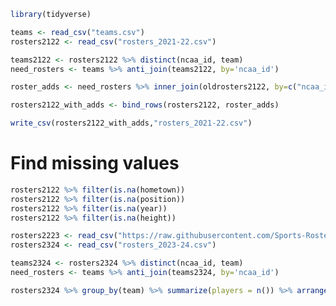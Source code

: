 ```r
library(tidyverse)
```

```r
teams <- read_csv("teams.csv")
rosters2122 <- read_csv("rosters_2021-22.csv")
```

```r
teams2122 <- rosters2122 %>% distinct(ncaa_id, team)
need_rosters <- teams %>% anti_join(teams2122, by='ncaa_id')

roster_adds <- need_rosters %>% inner_join(oldrosters2122, by=c("ncaa_id", "team")) %>% select(-twitter, -stats_name, -private, -team_state, -conference, -division, -url.x, -url.y)

rosters2122_with_adds <- bind_rows(rosters2122, roster_adds)

write_csv(rosters2122_with_adds,"rosters_2021-22.csv")

```


# Find missing values

```r
rosters2122 %>% filter(is.na(hometown))
rosters2122 %>% filter(is.na(position))
rosters2122 %>% filter(is.na(year))
rosters2122 %>% filter(is.na(height))
```



```r

rosters2223 <- read_csv("https://raw.githubusercontent.com/Sports-Roster-Data/womens-college-basketball/main/wbb_rosters_2022_23.csv")
rosters2324 <- read_csv("rosters_2023-24.csv")

teams2324 <- rosters2324 %>% distinct(ncaa_id, team)
need_rosters <- teams %>% anti_join(teams2324, by='ncaa_id')

rosters2324 %>% group_by(team) %>% summarize(players = n()) %>% arrange(players)
```


